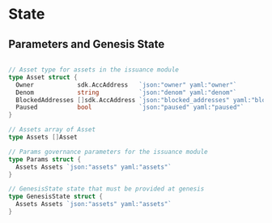 
# State

## Parameters and Genesis State

```go

// Asset type for assets in the issuance module
type Asset struct {
  Owner            sdk.AccAddress   `json:"owner" yaml:"owner"`
  Denom            string           `json:"denom" yaml:"denom"`
  BlockedAddresses []sdk.AccAddress `json:"blocked_addresses" yaml:"blocked_addresses"`
  Paused           bool             `json:"paused" yaml:"paused"`
}

// Assets array of Asset
type Assets []Asset

// Params governance parameters for the issuance module
type Params struct {
  Assets Assets `json:"assets" yaml:"assets"`
}

// GenesisState state that must be provided at genesis
type GenesisState struct {
  Assets Assets `json:"assets" yaml:"assets"`
}
```


>
